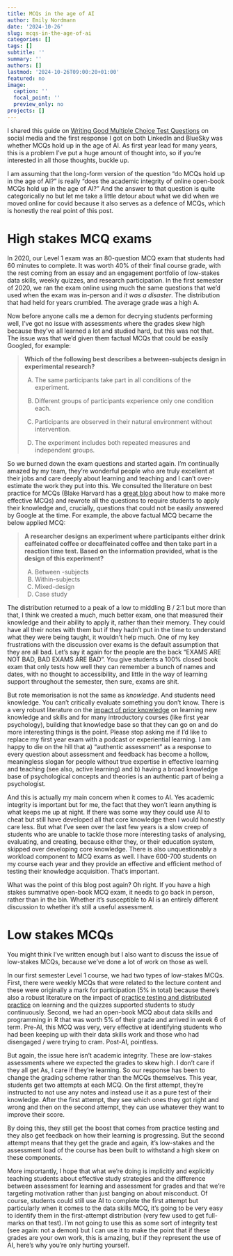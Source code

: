 ```yaml
---
title: MCQs in the age of AI
author: Emily Nordmann
date: '2024-10-26'
slug: mcqs-in-the-age-of-ai
categories: []
tags: []
subtitle: ''
summary: ''
authors: []
lastmod: '2024-10-26T09:00:20+01:00'
featured: no
image:
  caption: ''
  focal_point: ''
  preview_only: no
projects: []
---
```


I shared this guide on [Writing Good Multiple Choice Test Questions](https://cft.vanderbilt.edu/guides-sub-pages/writing-good-multiple-choice-test-questions/) on social media and the first response I got on both LinkedIn and BlueSky was whether MCQs hold up in the age of AI. As first year lead for many years, this is a problem I've put a huge amount of thought into, so if you're interested in all those thoughts, buckle up.

I am assuming that the long-form version of the question "do MCQs hold up in the age of AI?" is really "does the academic integrity of online open-book MCQs hold up in the age of AI?" And the answer to that question is quite categorically no but let me take a little detour about what we did when we moved online for covid because it also serves as a defence of MCQs, which is honestly the real point of this post.

# High stakes MCQ exams

In 2020, our Level 1 exam was an 80-question MCQ exam that students had 60 minutes to complete. It was worth 40% of their final course grade, with the rest coming from an essay and an engagement portfolio of low-stakes data skills, weekly quizzes, and research participation. In the first semester of 2020, we ran the exam online using much the same questions that we'd used when the exam was in-person and *it was a disaster*. The distribution that had held for years crumbled. The average grade was a high A.

Now before anyone calls me a demon for decrying students performing well, I've got no issue with assessments where the grades skew high because they've all learned a lot and studied hard, but this was not that. The issue was that we'd given them factual MCQs that could be easily Googled, for example:

> **Which of the following best describes a between-subjects design in experimental research?**
>
> A)  The same participants take part in all conditions of the experiment.
>
> B)  Different groups of participants experience only one condition each.
>
> C)  Participants are observed in their natural environment without intervention.
>
> D)  The experiment includes both repeated measures and independent groups.

So we burned down the exam questions and started again. I'm continually amazed by my team, they're wonderful people who are truly excellent at their jobs and care deeply about learning and teaching and I can't over-estimate the work they put into this. We consulted the literature on best practice for MCQs (Blake Harvard has a [great blog](https://theeffortfuleducator.com/?s=multiple+choice) about how to make more effective MCQs) and rewrote all the questions to require students to apply their knowledge and, crucially, questions that could not be easily answered by Google at the time. For example, the above factual MCQ became the below applied MCQ:

> **A researcher designs an experiment where participants either drink caffeinated coffee or decaffeinated coffee and then take part in a reaction time test. Based on the information provided, what is the design of this experiment?**
>
> A)  Between -subjects
> B)  Within-subjects
> C)  Mixed-design
> D)  Case study

The distribution returned to a peak of a low to middling B / 2:1 but more than that, I think we created a much, much better exam, one that measured their knowledge and their ability to apply it, rather than their memory. They could have all their notes with them but if they hadn't put in the time to understand what they were being taught, it wouldn't help much. One of my key frustrations with the discussion over exams is the default assumption that they are all bad. Let's say it again for the people are the back "EXAMS ARE NOT BAD, BAD EXAMS ARE BAD". You give students a 100% closed book exam that only tests how well they can remember a bunch of names and dates, with no thought to accessibility, and little in the way of learning support throughout the semester, then sure, exams are shit.

But rote memorisation is not the same as *knowledge*. And students need knowledge. You can't critically evaluate something you don't know. There is a very robust literature on the [impact of prior knowledge](https://keepteaching.unc.edu/wp-content/uploads/sites/1160/2020/07/Schneider-Preckel-2017.pdf) on learning new knowledge and skills and for many introductory courses (like first year psychology), building that knowledge base so that they can go on and do more interesting things is the point. Please stop asking me if I'd like to replace my first year exam with a podcast or experiential learning. I am happy to die on the hill that a) "authentic assessment" as a response to every question about assessment and feedback has become a hollow, meaningless slogan for people without true expertise in effective learning and teaching (see also, active learning) and b) having a broad knowledge base of psychological concepts and theories is an authentic part of being a psychologist.

And this is actually my main concern when it comes to AI. Yes academic integrity is important but for me, the fact that they won't learn anything is what keeps me up at night. If there was some way they could use AI to cheat but still have developed all that core knowledge then I would honestly care less. But what I've seen over the last few years is a slow creep of students who are unable to tackle those more interesting tasks of analysing, evaluating, and creating, because either they, or their education system, skipped over developing core knowledge. There is also unquestionably a workload component to MCQ exams as well. I have 600-700 students on my course each year and they provide an effective and efficient method of testing their knowledge acquisition. That's important.

What was the point of this blog post again? Oh right. If you have a high stakes summative open-book MCQ exam, it needs to go back in person, rather than in the bin. Whether it's susceptible to AI is an entirely different discussion to whether it's still a useful assessment.

# Low stakes MCQs

You might think I've written enough but I also want to discuss the issue of low-stakes MCQs, because we've done a lot of work on those as well.

In our first semester Level 1 course, we had two types of low-stakes MCQs. First, there were weekly MCQs that were related to the lecture content and these were originally a mark for participation (5% in total) because there's also a robust literature on the impact of [practice testing and distributed practice](https://pcl.sitehost.iu.edu/rgoldsto/courses/dunloskyimprovinglearning.pdf) on learning and the quizzes supported students to study continuously. Second, we had an open-book MCQ about data skills and programming in R that was worth 5% of their grade and arrived in week 6 of term. Pre-AI, this MCQ was very, very effective at identifying students who had been keeping up with their data skills work and those who had disengaged / were trying to cram. Post-AI, pointless.

But again, the issue here isn't academic integrity. These are low-stakes assessments where we expected the grades to skew high. I don't care if they all get As, I care if they're learning. So our response has been to change the grading scheme rather than the MCQs themselves. This year, students get two attempts at each MCQ. On the first attempt, they're instructed to not use any notes and instead use it as a pure test of their knowledge. After the first attempt, they see which ones they got right and wrong and then on the second attempt, they can use whatever they want to improve their score.

By doing this, they still get the boost that comes from practice testing and they also get feedback on how their learning is progressing. But the second attempt means that they get the grade and again, it's low-stakes and the assessment load of the course has been built to withstand a high skew on these components.

More importantly, I hope that what we're doing is implicitly and explicitly teaching students about effective study strategies and the difference between assessment for learning and assessment for grades and that we're targeting motivation rather than just banging on about misconduct. Of course, students could still use AI to complete the first attempt but particularly when it comes to the data skills MCQ, it's going to be very easy to identify them in the first-attempt distribution (very few used to get full-marks on that test). I'm not going to use this as some sort of integrity test (see again: not a demon) but I can use it to make the point that if these grades are your own work, this is amazing, but if they represent the use of AI, here's why you're only hurting yourself.
